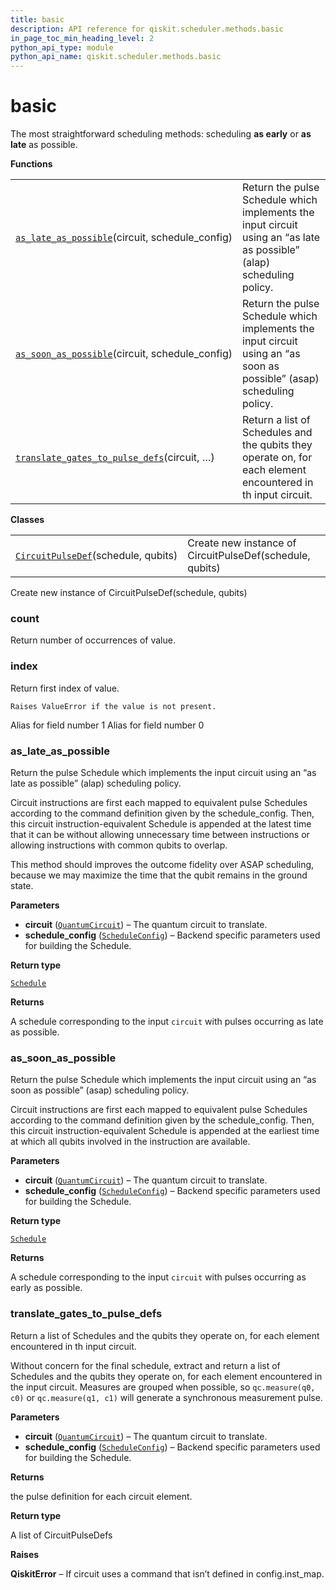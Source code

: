 ```yaml
---
title: basic
description: API reference for qiskit.scheduler.methods.basic
in_page_toc_min_heading_level: 2
python_api_type: module
python_api_name: qiskit.scheduler.methods.basic
---
```


# basic

The most straightforward scheduling methods: scheduling **as early** or **as late** as possible.

**Functions**

|                                                                                                                                                                             |                                                                                                                       |
| --------------------------------------------------------------------------------------------------------------------------------------------------------------------------- | --------------------------------------------------------------------------------------------------------------------- |
| [`as_late_as_possible`](#qiskit.scheduler.methods.basic.as_late_as_possible "qiskit.scheduler.methods.basic.as_late_as_possible")(circuit, schedule\_config)                | Return the pulse Schedule which implements the input circuit using an “as late as possible” (alap) scheduling policy. |
| [`as_soon_as_possible`](#qiskit.scheduler.methods.basic.as_soon_as_possible "qiskit.scheduler.methods.basic.as_soon_as_possible")(circuit, schedule\_config)                | Return the pulse Schedule which implements the input circuit using an “as soon as possible” (asap) scheduling policy. |
| [`translate_gates_to_pulse_defs`](#qiskit.scheduler.methods.basic.translate_gates_to_pulse_defs "qiskit.scheduler.methods.basic.translate_gates_to_pulse_defs")(circuit, …) | Return a list of Schedules and the qubits they operate on, for each element encountered in th input circuit.          |

**Classes**

|                                                                                                                                         |                                                          |
| --------------------------------------------------------------------------------------------------------------------------------------- | -------------------------------------------------------- |
| [`CircuitPulseDef`](#qiskit.scheduler.methods.basic.CircuitPulseDef "qiskit.scheduler.methods.basic.CircuitPulseDef")(schedule, qubits) | Create new instance of CircuitPulseDef(schedule, qubits) |

<Class id="qiskit.scheduler.methods.basic.CircuitPulseDef" signature="CircuitPulseDef(schedule, qubits)">
  Create new instance of CircuitPulseDef(schedule, qubits)

  ### count

  <Function id="qiskit.scheduler.methods.basic.CircuitPulseDef.count" signature="count(value, /)">
    Return number of occurrences of value.
  </Function>

  ### index

  <Function id="qiskit.scheduler.methods.basic.CircuitPulseDef.index" signature="index(value, start=0, stop=9223372036854775807, /)">
    Return first index of value.

    Raises ValueError if the value is not present.
  </Function>

  <Attribute id="qiskit.scheduler.methods.basic.CircuitPulseDef.qubits">
    Alias for field number 1
  </Attribute>

  <Attribute id="qiskit.scheduler.methods.basic.CircuitPulseDef.schedule">
    Alias for field number 0
  </Attribute>
</Class>

### as\_late\_as\_possible

<Function id="qiskit.scheduler.methods.basic.as_late_as_possible" github="https://github.com/qiskit/qiskit/tree/stable/0.14/qiskit/scheduler/methods/basic.py" signature="as_late_as_possible(circuit, schedule_config)">
  Return the pulse Schedule which implements the input circuit using an “as late as possible” (alap) scheduling policy.

  Circuit instructions are first each mapped to equivalent pulse Schedules according to the command definition given by the schedule\_config. Then, this circuit instruction-equivalent Schedule is appended at the latest time that it can be without allowing unnecessary time between instructions or allowing instructions with common qubits to overlap.

  This method should improves the outcome fidelity over ASAP scheduling, because we may maximize the time that the qubit remains in the ground state.

  **Parameters**

  *   **circuit** ([`QuantumCircuit`](qiskit.circuit.QuantumCircuit "qiskit.circuit.quantumcircuit.QuantumCircuit")) – The quantum circuit to translate.
  *   **schedule\_config** ([`ScheduleConfig`](qiskit.scheduler.ScheduleConfig "qiskit.scheduler.config.ScheduleConfig")) – Backend specific parameters used for building the Schedule.

  **Return type**

  [`Schedule`](qiskit.pulse.Schedule "qiskit.pulse.schedule.Schedule")

  **Returns**

  A schedule corresponding to the input `circuit` with pulses occurring as late as possible.
</Function>

### as\_soon\_as\_possible

<Function id="qiskit.scheduler.methods.basic.as_soon_as_possible" github="https://github.com/qiskit/qiskit/tree/stable/0.14/qiskit/scheduler/methods/basic.py" signature="as_soon_as_possible(circuit, schedule_config)">
  Return the pulse Schedule which implements the input circuit using an “as soon as possible” (asap) scheduling policy.

  Circuit instructions are first each mapped to equivalent pulse Schedules according to the command definition given by the schedule\_config. Then, this circuit instruction-equivalent Schedule is appended at the earliest time at which all qubits involved in the instruction are available.

  **Parameters**

  *   **circuit** ([`QuantumCircuit`](qiskit.circuit.QuantumCircuit "qiskit.circuit.quantumcircuit.QuantumCircuit")) – The quantum circuit to translate.
  *   **schedule\_config** ([`ScheduleConfig`](qiskit.scheduler.ScheduleConfig "qiskit.scheduler.config.ScheduleConfig")) – Backend specific parameters used for building the Schedule.

  **Return type**

  [`Schedule`](qiskit.pulse.Schedule "qiskit.pulse.schedule.Schedule")

  **Returns**

  A schedule corresponding to the input `circuit` with pulses occurring as early as possible.
</Function>

### translate\_gates\_to\_pulse\_defs

<Function id="qiskit.scheduler.methods.basic.translate_gates_to_pulse_defs" github="https://github.com/qiskit/qiskit/tree/stable/0.14/qiskit/scheduler/methods/basic.py" signature="translate_gates_to_pulse_defs(circuit, schedule_config)">
  Return a list of Schedules and the qubits they operate on, for each element encountered in th input circuit.

  Without concern for the final schedule, extract and return a list of Schedules and the qubits they operate on, for each element encountered in the input circuit. Measures are grouped when possible, so `qc.measure(q0, c0)` or `qc.measure(q1, c1)` will generate a synchronous measurement pulse.

  **Parameters**

  *   **circuit** ([`QuantumCircuit`](qiskit.circuit.QuantumCircuit "qiskit.circuit.quantumcircuit.QuantumCircuit")) – The quantum circuit to translate.
  *   **schedule\_config** ([`ScheduleConfig`](qiskit.scheduler.ScheduleConfig "qiskit.scheduler.config.ScheduleConfig")) – Backend specific parameters used for building the Schedule.

  **Returns**

  the pulse definition for each circuit element.

  **Return type**

  A list of CircuitPulseDefs

  **Raises**

  **QiskitError** – If circuit uses a command that isn’t defined in config.inst\_map.
</Function>

